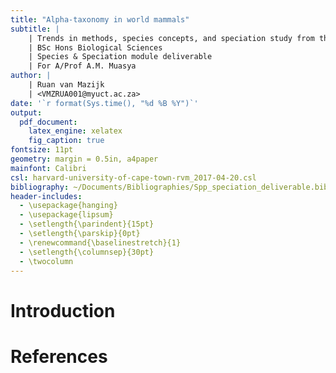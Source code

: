 ```yaml
---
title: "Alpha-taxonomy in world mammals"
subtitle: |
    | Trends in methods, species concepts, and speciation study from the 1970s to today
    | BSc Hons Biological Sciences
    | Species & Speciation module deliverable
    | For A/Prof A.M. Muasya
author: |
    | Ruan van Mazijk
    | <VMZRUA001@myuct.ac.za>
date: '`r format(Sys.time(), "%d %B %Y")`'
output:
  pdf_document:
    latex_engine: xelatex
    fig_caption: true
fontsize: 11pt
geometry: margin = 0.5in, a4paper
mainfont: Calibri
csl: harvard-university-of-cape-town-rvm_2017-04-20.csl
bibliography: ~/Documents/Bibliographies/Spp_speciation_deliverable.bib
header-includes:
  - \usepackage{hanging}
  - \usepackage{lipsum}
  - \setlength{\parindent}{15pt}
  - \setlength{\parskip}{0pt}
  - \renewcommand{\baselinestretch}{1}
  - \setlength{\columnsep}{30pt}
  - \twocolumn
---
```


# Introduction

\lipsum

\noindent \hrulefill

# \small References
\footnotesize \hangparas{15pt}{1}

